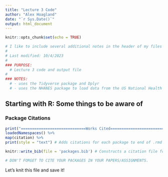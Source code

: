 ```yaml
---
title: "Lecture 3 Code"
author: "Alex Hoagland"
date: "`r Sys.Date()`"
output: html_document
---
```


```r
knitr::opts_chunk$set(echo = TRUE)
```

```r
# I like to include several additional notes in the header of my files here:
#
# Last modified: 10/4/2023
#
### PURPOSE:
  # Lecture 3 code and output file
# 
### NOTES:
  # - uses the Tidyverse package and Dplyr
  # - uses the NHANES package to load data from the US National Health and Nutrition Examination Survey (NHANES, 1999-2004). 
```

## Starting with R: Some things to be aware of


### Package Citations
```r
print("=============================Works Cited=============================")
loadedNamespaces() %>%
map(citation) %>%
print(style = "text") # Adds citations for each package to end of .rmd file

knitr::write_bib(file = 'packages.bib') # Constructs a citation file for all packages used in this lecture.

# DON'T FORGET TO CITE YOUR PACKAGES IN YOUR PAPERS/ASSIGNMENTS. 
```
Let's knit this file and save it! 